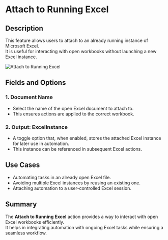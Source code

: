 # Attach to Running Excel  

## Description

This feature allows users to attach to an already running instance of Microsoft Excel.  
It is useful for interacting with open workbooks without launching a new Excel instance.  

![Attach to Running Excel](../../assets/excel/attach-to-running-excel.png)  

## Fields and Options  

### 1. **Document Name**

- Select the name of the open Excel document to attach to.  
- This ensures actions are applied to the correct workbook.  

### 2. **Output: ExcelInstance**

- A toggle option that, when enabled, stores the attached Excel instance for later use in automation.  
- This instance can be referenced in subsequent Excel actions.  

## Use Cases

- Automating tasks in an already open Excel file.  
- Avoiding multiple Excel instances by reusing an existing one.  
- Attaching automation to a user-controlled Excel session.  

## Summary

The **Attach to Running Excel** action provides a way to interact with open Excel workbooks efficiently.  
It helps in integrating automation with ongoing Excel tasks while ensuring a seamless workflow.  